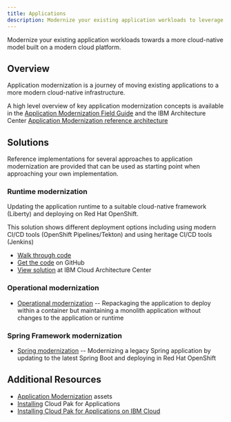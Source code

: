 ```yaml
---
title: Applications
description: Modernize your existing application workloads to leverage a modern cloud platform
---
```


<PageDescription>

Modernize your existing application workloads towards a more cloud-native model built on a modern cloud platform.

</PageDescription>

## Overview

Application modernization is a journey of moving existing applications to a more modern cloud-native infrastructure.

A high level overview of key application modernization concepts is available in the [Application Modernization Field Guide](https://www.ibm.com/cloud/garage/content/field-guide/app-modernization-field-guide/) and the IBM Architecture Center [Application Modernization reference architecture](https://www.ibm.com/cloud/garage/architectures/application-modernization/)


## Solutions

Reference implementations for several approaches to application modernization are provided that can be used as starting point when approaching your own implementation.

### Runtime modernization
Updating the application runtime to a suitable cloud-native framework (Liberty) and deploying on Red Hat OpenShift.

This solution shows different deployment options including using modern CI/CD tools (OpenShift Pipelines/Tekton) and using heritage CI/CD tools (Jenkins)
* [Walk through code](liberty)
* [Get the code]() on GitHub
* [View solution]() at IBM Cloud Architecture Center

### Operational modernization
* [Operational modernization](was90/README) -- Repackaging the application to deploy within a container but maintaining a monolith application without changes to the application or runtime

### Spring Framework modernization
* [Spring modernization](spring/README) -- Modernizing a legacy Spring application by updating to the latest Spring Boot and deploying in Red Hat OpenShift

## Additional Resources

* [Application Modernization](https://ibm-cloud-architecture.github.io/deliverables/application-modernization.html) assets
* [Installing](https://cloudpak8s.io/apps/cp4a_overview/) Cloud Pak for Applications
* [Installing Cloud Pak for Applications on IBM Cloud](https://github.com/vandepol/CP4AonOCPonIBMCloud/blob/master/README.md)
